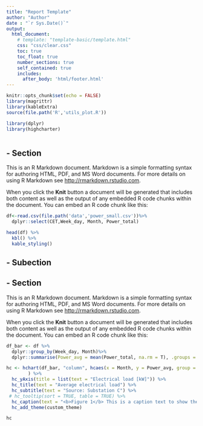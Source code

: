 ```yaml
---
title: "Report Template"
author: "Author"
date : "`r Sys.Date()`"
output:
  html_document:
    # template: "template-basic/template.html"
    css: "css/clear.css"
    toc: true
    toc_float: true
    number_sections: true
    self_contained: true
    includes:
      after_body: 'html/footer.html'
---
```


```r
knitr::opts_chunk$set(echo = FALSE)
library(magrittr)
library(kableExtra)
source(file.path('R','utils_plot.R'))

library(dplyr)
library(highcharter)



```


<div class = "sectionbox">
# - Section

This is an R Markdown document. Markdown is a simple formatting syntax for authoring HTML, PDF, and MS Word documents. For more details on using R Markdown see <http://rmarkdown.rstudio.com>.

When you click the **Knit** button a document will be generated that includes both content as well as the output of any embedded R code chunks within the document. You can embed an R code chunk like this:

```r

df<-read.csv(file.path('data','power_small.csv'))%>%
  dplyr::select(CET,Week_day, Month, Power_total)

head(df) %>%
  kbl() %>%
  kable_styling()

```

## - Subection
</div>

<div class = "sectionbox">
# - Section

This is an R Markdown document. Markdown is a simple formatting syntax for authoring HTML, PDF, and MS Word documents. For more details on using R Markdown see <http://rmarkdown.rstudio.com>.

When you click the **Knit** button a document will be generated that includes both content as well as the output of any embedded R code chunks within the document. You can embed an R code chunk like this:

```r

df_bar <- df %>%
  dplyr::group_by(Week_day, Month)%>%
  dplyr::summarise(Power_avg = mean(Power_total, na.rm = T), .groups = "drop")

hc <- hchart(df_bar, "column", hcaes(x = Month, y = Power_avg, group = Week_day)
        ) %>%
  hc_yAxis(title = list(text = "Electrical load [kW]")) %>%
  hc_title(text = "Average electrical load") %>%
  hc_subtitle(text = "Source: Substation C") %>%
 # hc_tooltip(sort = TRUE, table = TRUE) %>% 
  hc_caption(text = "<b>Figure 1</b> This is a caption text to show the style of this type of text") %>%
  hc_add_theme(custom_theme)

hc
```
</div>